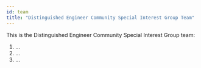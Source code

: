 ---
id: team
title: "Distinguished Engineer Community Special Interest Group Team"
---

This is the Distinguished Engineer Community Special Interest Group team:
1. ...
2. ...
3. ...
